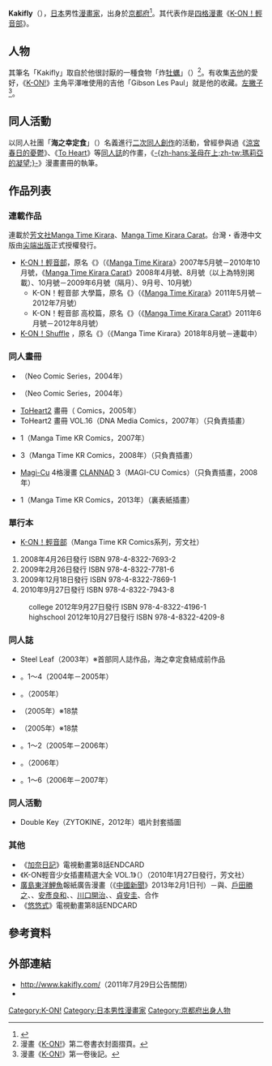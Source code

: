 {{BLPsources|time=2022-02-01T12:21:52+00:00}}
{{noteTA
|1=zh-cn:轻音少女; zh-tw:K-ON！輕音部; zh-hk:K-ON！輕音少女; zh-sg:K-ON!
}}
{{NotChineseTitle|time=2015-12-14T04:38:01+00:00}}
{{lowercase|kakifly}}
{{Infobox comics creator
|名稱= Kakifly
|english= 
|image= 
|imagesize= 
|caption= 
|本名= 
|日文原名= 
|日文名稱= 
|平假名= かきふらい
|羅馬拼音= 
|出生日期= 生年不明
|出生地點= {{JPN}}[[京都府|京都府]]
|逝世日期= 
|逝世地點=
|國籍= {{JPN}}
|職業= [[漫畫家|漫畫家]]
|類型= 
|活動開始= 2003年
|活動結束= 
|筆名= 
|簽名= 
|代表作= 《[[K-ON!|K-ON!]]》
|獲得獎項= 
|網站= [http://www.kakifly.com/ {{lang|ja|海の幸定食}}]
}}
{{Japanese|japanese=Kakifly|kana=かきふらい|romaji=Kakifurai}}

'''Kakifly'''（{{lang-ja|'''かきふらい'''}}），[[日本|日本]]男性[[漫畫家|漫畫家]]，出身於[[京都府|京都府]]<ref name="from">{{Cite web |url=http://www.kakifly.com/ |title=2006年2月時的官方網站資料： |accessdate=2006-02-08 |archive-date=2006-02-08 |archive-url=https://web.archive.org/web/20060208035257/http://www.kakifly.com/ |dead-url=no }}</ref>。其代表作是[[四格漫畫|四格漫畫]]《[[K-ON！輕音部|K-ON！輕音部]]》。

== 人物 ==
其筆名「Kakifly」取自於他很討厭的一種食物「炸[[牡蠣|牡蠣]]」（{{lang|ja|かきふらい}}）<ref>漫畫《[[K-ON!|K-ON!]]》第二卷書衣封面摺頁。</ref>。有收集[[吉他|吉他]]的愛好，《[[K-ON!|K-ON!]]》主角平澤唯使用的吉他「Gibson Les Paul」就是他的收藏。[[左撇子|左撇子]]<ref>漫畫《[[K-ON!|K-ON!]]》第一卷後記。</ref>。

== 同人活動 ==
以同人社團「'''海之幸定食'''」（{{lang|ja|'''海の幸定食'''}}）名義進行[[同人|二次同人創作]]的活動，曾經參與過《[[涼宮春日的憂鬱|涼宮春日的憂鬱]]》、《[[To_Heart|To Heart]]》等[[同人誌|同人誌]]的作畫，《[[瑪莉亞的凝望|-{zh-hans:圣母在上;zh-tw:瑪莉亞的凝望;}-]]》漫畫畫冊的執筆。

== 作品列表 ==
=== 連載作品 ===
連載於[[芳文社|芳文社]][[Manga_Time_Kirara|Manga Time Kirara]]、[[Manga_Time_Kirara_Carat|Manga Time Kirara Carat]]。台灣・香港中文版由[[尖端出版|尖端出版]]正式授權發行。
* [[K-ON！輕音部|K-ON！輕音部]]，原名《{{lang|ja|けいおん!}}》（《[[Manga_Time_Kirara|Manga Time Kirara]]》2007年5月號－2010年10月號，《[[Manga_Time_Kirara_Carat|Manga Time Kirara Carat]]》2008年4月號、8月號（以上為特別掲載）、10月號－2009年6月號（隔月）、9月号、10月號）
** K-ON！輕音部 大學篇，原名《{{lang|ja|けいおん！college}}》（《[[Manga_Time_Kirara|Manga Time Kirara]]》2011年5月號－2012年7月號）
** K-ON！輕音部 高校篇，原名《{{lang|ja|けいおん！highschool}}》（《[[Manga_Time_Kirara_Carat|Manga Time Kirara Carat]]》2011年6月號－2012年8月號）
* [[K-ON！輕音部|K-ON！Shuffle]] ，原名《{{lang|ja|けいおん!Shuffle}}》（《Manga Time Kirara》2018年8月號－連載中）

=== 同人畫冊 ===
* {{lang|ja|ごきげんよう 薔薇の乙女 2}}（Neo Comic Series，2004年）
* {{lang|ja|ごきげんよう 薔薇の乙女 3}}（Neo Comic Series，2004年）
* [[ToHeart2|ToHeart2]] 畫冊（{{lang|ja|Hobby Japan}} Comics，2005年）
* ToHeart2 畫冊 VOL.16（DNA Media Comics，2007年）（只負責插畫）
* {{lang|ja|ドージンワーク アンソロジーコミック}} 1（Manga Time KR Comics，2007年）
* {{lang|ja|ひだまりスケッチ アンソロジーコミック}} 3（Manga Time KR Comics，2008年）（只負責插畫）
* [[Magi-Cu|Magi-Cu]] 4格漫畫 [[CLANNAD|CLANNAD]] 3（MAGI-CU Comics）（只負責插畫，2008年）
* {{lang|ja|ゆゆ式 ストーリーアンソロジーコミック}} 1（Manga Time KR Comics，2013年）（裏表紙插畫）

=== 單行本 ===
* [[K-ON！輕音部|K-ON！輕音部]]（Manga Time KR Comics系列，芳文社）
# 2008年4月26日發行 ISBN 978-4-8322-7693-2
# 2009年2月26日發行 ISBN 978-4-8322-7781-6
# 2009年12月18日發行 ISBN 978-4-8322-7869-1
# 2010年9月27日發行 ISBN 978-4-8322-7943-8
: college 2012年9月27日發行 ISBN 978-4-8322-4196-1
: highschool 2012年10月27日發行 ISBN 978-4-8322-4209-8

=== 同人誌 ===
* Steel Leaf（2003年）※首部同人誌作品，海之幸定食結成前作品
* {{lang|ja|マリみて、つめちゃいました}}。1～4（2004年－2005年）
* {{lang|ja|とーはと、つめちゃいました}}。（2005年）
* {{lang|ja|たまねぇのないしょ}}（2005年）※18禁
* {{lang|ja|パンパンパンヤ}}（2005年）※18禁
* {{lang|ja|FATE、つめちゃいました}}。1～2（2005年－2006年）
* {{lang|ja|舞乙、つめちゃいました}}。（2006年）
* {{lang|ja|SOS団、つめちゃいました}}。1～6（2006年－2007年）

=== 同人活動 ===
* Double Key（ZYTOKINE，2012年）唱片封套插圖

=== 其他 ===
* 《[[加奈日記|加奈日記]]》電視動畫第8話ENDCARD
* 《K-ON輕音少女插畫精選大全 VOL.1》（{{lang|ja|けいおん!超イラストレーションズ!vol.1}}）（2010年1月27日發行，芳文社）
* [[廣島東洋鯉魚|廣島東洋鯉魚]]報紙廣告漫畫（《[[中國新聞_(日本)|中國新聞]]》2013年2月1日刊）－與{{link-ja|田中宏|田中宏}}、[[戶田勝之|戶田勝之]]、{{link-ja|川原正敏|川原正敏}}、[[安彥良和|安彥良和]]、{{link-ja|乾良彥|乾良彦}}、[[川口開治|川口開治]]、{{link-ja|野村宗弘|野村宗弘}}、[[貞安圭|貞安圭]]、{{link-ja|東風孝廣|東風孝広}}合作
* 《[[悠悠式|悠悠式]]》電視動畫第8話ENDCARD

== 參考資料 ==
{{reflist}}

== 外部連結 ==
* http://www.kakifly.com/{{Wayback|url=http://www.kakifly.com/ |date=20060208035257 }}（2011年7月29日公告關閉）{{ja icon}}
* {{ann|people|74343}}{{en icon}}

{{Normdaten}}
{{DEFAULTSORT:Kakifly}}
[[Category:K-ON!|Category:K-ON!]]
[[Category:日本男性漫畫家|Category:日本男性漫畫家]]
[[Category:京都府出身人物|Category:京都府出身人物]]